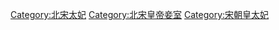 [[Category:北宋太妃|Category:北宋太妃]]
[[Category:北宋皇帝妾室|Category:北宋皇帝妾室]]
[[Category:宋朝皇太妃|Category:宋朝皇太妃]]